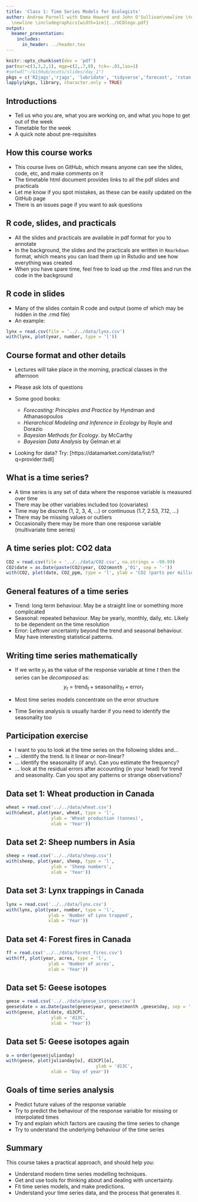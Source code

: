```yaml
---
title: 'Class 1: Time Series Models for Ecologists'
author: Andrew Parnell with Emma Howard and John O'Sullivan\newline \texttt{andrew.parnell@ucd.ie} \newline \vspace{1cm}
  \newline \includegraphics[width=1cm]{../UCDlogo.pdf}
output:
  beamer_presentation:
    includes:
      in_header: ../header.tex
---
```


```r
knitr::opts_chunk$set(dev = 'pdf')
par(mar=c(3,3,2,1), mgp=c(2,.7,0), tck=-.01,las=1)
#setwd("~/GitHub/ecots/slides/day_1")
pkgs = c('R2jags','rjags', 'lubridate', 'tidyverse','forecast', 'rstan')
lapply(pkgs, library, character.only = TRUE)
```

## Introductions

- Tell us who you are, what you are working on, and what you hope to get out of the week
- Timetable for the week
- A quick note about pre-requisites

## How this course works

- This course lives on GitHub, which means anyone can see the slides, code, etc, and make comments on it
- The timetable html document provides links to all the pdf slides and practicals
- Let me know if you spot mistakes, as these can be easily updated on the GitHub page
- There is an issues page if you want to ask questions

## R code, slides, and practicals

- All the slides and practicals are available in pdf format for you to annotate
- In the background, the slides and the practicals are written in `Rmarkdown` format, which means you can load them up in Rstudio and see how everything was created
- When you have spare time, feel free to load up the .rmd files and run the code in the background

## R code in slides

- Many of the slides contain R code and output (some of which may be hidden in the .rmd file)
- An example:
```r
lynx = read.csv(file = '../../data/lynx.csv')
with(lynx, plot(year, number, type = 'l'))
```

## Course format and other details

- Lectures will take place in the morning, practical classes in the afternoon
- Please ask lots of questions
- Some good books:

    - _Forecasting: Principles and Practice_ by Hyndman and Athanasopoulos
    - _Hierarchical Modeling and Inference in Ecology_ by Royle and Dorazio
    - _Bayesian Methods for Ecology_. by McCarthy
    - _Bayesian Data Analysis_ by Gelman et al

- Looking for data? Try: [https://datamarket.com/data/list/?q=provider:tsdl]

## What is a time series?

- A time series is any set of data where the response variable is measured over time
- There may be other variables included too (covariates)
- Time may be discrete (1, 2, 3, 4, ...) or continuous (1.7, 2.53, 7.12, ...)
- There may be missing values or outliers
- Occasionally there may be more than one response variable (multivariate time series)

## A time series plot: CO2 data

```r
CO2 = read.csv(file = '../../data/CO2.csv', na.strings = -99.99)
CO2$date = as.Date(paste(CO2$year, CO2$month ,'01', sep = '-'))
with(CO2, plot(date, CO2_ppm, type = 'l', ylab = 'CO2 (parts per million)', xlab = 'Year'), las = 1)
```

## General features of a time series

- Trend: long term behaviour. May be a straight line or something more complicated
- Seasonal: repeated behaviour. May be yearly, monthly, daily, etc. Likely to be dependent on the time resolution
- Error: Leftover uncertainty beyond the trend and seasonal behaviour. May have interesting statistical patterns.

## Writing time series mathematically

- If we write $y_t$ as the value of the response variable at time $t$ then the series can be _decomposed_ as:
$$y_t = \mbox{trend}_t + \mbox{seasonality}_t + \mbox{error}_t$$

- Most time series models concentrate on the error structure
- Time Series analysis is usually harder if you need to identify the seasonality too

## Participation exercise

- I want to you to look at the time series on the following slides and...
- ... identify the trend. Is it linear or non-linear?
- ... identify the seasonality (if any). Can you estimate the frequency?
- ... look at the residual errors after accounting (in your head) for trend and seasonality. Can you spot any patterns or strange observations?

## Data set 1: Wheat production in Canada

```r
wheat = read.csv('../../data/wheat.csv')
with(wheat, plot(year, wheat, type = 'l',
                 ylab = 'Wheat production (tonnes)',
                 xlab = 'Year'))
```

## Data set 2: Sheep numbers in Asia

```r
sheep = read.csv('../../data/sheep.csv')
with(sheep, plot(year, sheep, type = 'l',
                 ylab = 'Sheep numbers',
                 xlab = 'Year'))
```

## Data set 3: Lynx trappings in Canada

```r
lynx = read.csv('../../data/lynx.csv')
with(lynx, plot(year, number, type = 'l',
                ylab = 'Number of Lynx trapped',
                xlab = 'Year'))
```

## Data set 4: Forest fires in Canada

```r
ff = read.csv('../../data/forest_fires.csv')
with(ff, plot(year, acres, type = 'l',
                ylab = 'Number of acres',
                xlab = 'Year'))
```

## Data set 5: Geese isotopes 

```r
geese = read.csv('../../data/geese_isotopes.csv')
geese$date = as.Date(paste(geese$year, geese$month ,geese$day, sep = '-'))
with(geese, plot(date, d13CPl, 
                 ylab = 'd13C',
                 xlab = 'Year'))
```

## Data set 5: Geese isotopes again 

```r
o = order(geese$julianday)
with(geese, plot(julianday[o], d13CPl[o],
                                  ylab = 'd13C',
                 xlab = 'Day of year'))
```

## Goals of time series analysis

- Predict future values of the response variable
- Try to predict the behaviour of the response variable for missing or interpolated times
- Try and explain which factors are causing the time series to change
- Try to understand the underlying behaviour of the time series

## Summary 

This course takes a practical approach, and should help you:

- Understand modern time series modelling techniques.
- Get and use tools for thinking about and dealing with uncertainty.
- Fit time series models, and make predictions.
- Understand your time series data, and the process that generates it.
